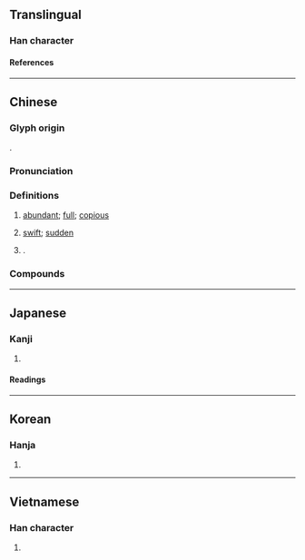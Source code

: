 {{character info}}
==Translingual==

===Han character===
{{Han char|rn=85|rad=水|as=04|sn=7|four=35127|canj=EJB,EYLB|ids=⿰氵巿(GHTJV),⿰氵市(K)}}

====References====
{{Han ref|kx=0612.030|dkj=17216|dj=1005.060|hdz=31559.030|uh=6C9B}}

----

==Chinese==
{{zh-forms}}

===Glyph origin===
{{Han etym}}
{{Han compound|水|alt1=氵|巿|ls=psc|c1=s|t1=water|c2=p}}.

===Pronunciation===
{{zh-pron
|m=pèi
|c=pui3
|h=gd=pi4
|mn=phài
|mn-t=pai3
|mc=y
|oc=y
|cat=a,pn
}}

===Definitions===
{{zh-hanzi}}

# {{lb|zh|literary}} [[abundant]]; [[full]]; [[copious]]
# {{lb|zh|literary}} [[swift]]; [[sudden]]
# {{surname|zh}}.

===Compounds===
{{zh-der|充沛|沛公|沛國|沛沛|沛澤|沛然|沛縣|沛艾|沛雨甘霖|流離顛沛|滂沛|滯沛|漰沛|精力充沛|葉斯沛森|豐沛|造次顛沛|顛沛|顛沛流離}}

----

==Japanese==

===Kanji===
{{ja-kanji|grade=|rs=水04}}

# {{rfdef|ja|sort=水04}}

====Readings====
{{ja-readings
|goon=はい
|kanon=はい
|kun=さわ, さかん
}}

----

==Korean==

===Hanja===
{{ko-hanja|패}}

# {{rfdef|ko|sort=水04}}

----

==Vietnamese==

===Han character===
{{vi-readings|rs=水04|reading=phải}}

# {{rfdef|vi|sort=水04}}